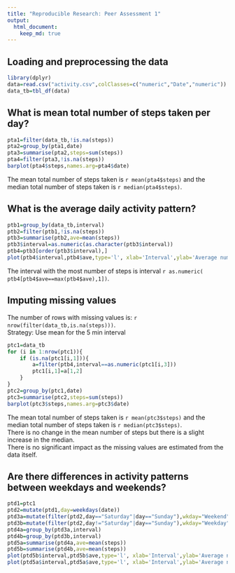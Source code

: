 ```yaml
---
title: "Reproducible Research: Peer Assessment 1"
output: 
  html_document:
    keep_md: true
---
```



## Loading and preprocessing the data

```r
library(dplyr)
data=read.csv("activity.csv",colClasses=c("numeric","Date","numeric"))
data_tb=tbl_df(data)


```

## What is mean total number of steps taken per day?

```r
pta1=filter(data_tb,!is.na(steps))
pta2=group_by(pta1,date)
pta3=summarise(pta2,steps=sum(steps))
pta4=filter(pta3,!is.na(steps))
barplot(pta4$steps,names.arg=pta4$date)

```

The mean total number of steps taken is `r mean(pta4$steps)` and the median total number of steps taken is `r median(pta4$steps)`.

## What is the average daily activity pattern?

```r
ptb1=group_by(data_tb,interval)
ptb2=filter(ptb1,!is.na(steps))
ptb3=summarise(ptb2,ave=mean(steps))
ptb3$interval=as.numeric(as.character(ptb3$interval))
ptb4=ptb3[order(ptb3$interval),]
plot(ptb4$interval,ptb4$ave,type='l', xlab='Interval',ylab='Average number of steps')
```

The interval with the most number of steps is interval `r as.numeric( ptb4[ptb4$ave==max(ptb4$ave),1])`.

## Imputing missing values
The number of rows with missing values is: `r nrow(filter(data_tb,is.na(steps)))`.  
Strategy: Use mean for the 5 min interval

```r
ptc1=data_tb
for (i in 1:nrow(ptc1)){
    if (is.na(ptc1[i,1])){
        a=filter(ptb4,interval==as.numeric(ptc1[i,3]))
        ptc1[i,1]=a[1,2]
    }
}
ptc2=group_by(ptc1,date)
ptc3=summarise(ptc2,steps=sum(steps))
barplot(ptc3$steps,names.arg=ptc3$date)
```

The mean total number of steps taken is `r mean(ptc3$steps)` and the median total number of steps taken is `r median(ptc3$steps)`.  
There is no change in the mean number of steps but there is a slight increase in the median.  
There is no significant impact as the missing values are estimated from the data itself.

## Are there differences in activity patterns between weekdays and weekends?

```r
ptd1=ptc1
ptd2=mutate(ptd1,day=weekdays(date))
ptd3a=mutate(filter(ptd2,day=="Saturday"|day=="Sunday"),wkday="Weekend")
ptd3b=mutate(filter(ptd2,day!="Saturday"|day=="Sunday"),wkday="Weekday")
ptd4a=group_by(ptd3a,interval)
ptd4b=group_by(ptd3b,interval)
ptd5a=summarise(ptd4a,ave=mean(steps))
ptd5b=summarise(ptd4b,ave=mean(steps))
plot(ptd5b$interval,ptd5b$ave,type='l', xlab='Interval',ylab='Average number of steps', main='Weekday')
plot(ptd5a$interval,ptd5a$ave,type='l', xlab='Interval',ylab='Average number of steps', main='Weekend')
```
